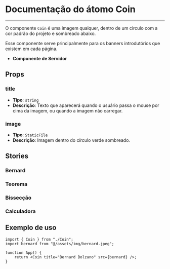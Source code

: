 
<Meta title="Coin" of={Coin} />

# Documentação do átomo Coin

---

O componente `Coin` é uma imagem qualquer, dentro de um círculo com a cor
padrão do projeto e sombreado abaixo.

Esse componente serve principalmente para
os banners introdutórios que existem em cada página.

-   **Componente de Servidor**

## Props

### title

-   **Tipo**: `string`
-   **Descrição**: Texto que aparecerá quando o usuário passa o mouse por cima
    da imagem, ou quando a imagem não carregar.

### image

-   **Tipo**: `StaticFile`
-   **Descrição**: Imagem dentro do círculo verde sombreado.

## Stories

### Bernard

<Canvas of={Coin.Bernard} />

### Teorema

<Canvas of={Coin.Teorema} />

### Bissecção

<Canvas of={Coin.Bissecção} />

### Calculadora

<Canvas of={Coin.Calculadora} />

## Exemplo de uso

```tsx
import { Coin } from "./Coin";
import bernard from "@/assets/img/bernard.jpeg";

function App() {
    return <Coin title="Bernard Bolzano" src={bernard} />;
}
```
